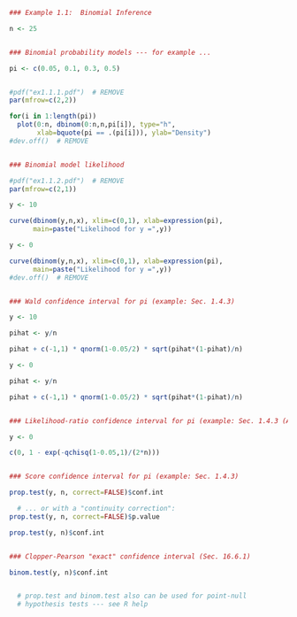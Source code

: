 ```r
### Example 1.1:  Binomial Inference

n <- 25


### Binomial probability models --- for example ...

pi <- c(0.05, 0.1, 0.3, 0.5)


#pdf("ex1.1.1.pdf")  # REMOVE
par(mfrow=c(2,2))

for(i in 1:length(pi))
  plot(0:n, dbinom(0:n,n,pi[i]), type="h",
       xlab=bquote(pi == .(pi[i])), ylab="Density")
#dev.off()  # REMOVE


### Binomial model likelihood

#pdf("ex1.1.2.pdf")  # REMOVE
par(mfrow=c(2,1))

y <- 10

curve(dbinom(y,n,x), xlim=c(0,1), xlab=expression(pi),
      main=paste("Likelihood for y =",y))

y <- 0

curve(dbinom(y,n,x), xlim=c(0,1), xlab=expression(pi),
      main=paste("Likelihood for y =",y))
#dev.off()  # REMOVE


### Wald confidence interval for pi (example: Sec. 1.4.3)

y <- 10

pihat <- y/n

pihat + c(-1,1) * qnorm(1-0.05/2) * sqrt(pihat*(1-pihat)/n)

y <- 0

pihat <- y/n

pihat + c(-1,1) * qnorm(1-0.05/2) * sqrt(pihat*(1-pihat)/n)


### Likelihood-ratio confidence interval for pi (example: Sec. 1.4.3 (Agresti))

y <- 0

c(0, 1 - exp(-qchisq(1-0.05,1)/(2*n)))


### Score confidence interval for pi (example: Sec. 1.4.3)

prop.test(y, n, correct=FALSE)$conf.int

  # ... or with a "continuity correction":
prop.test(y, n, correct=FALSE)$p.value

prop.test(y, n)$conf.int


### Clopper-Pearson "exact" confidence interval (Sec. 16.6.1)

binom.test(y, n)$conf.int


  # prop.test and binom.test also can be used for point-null
  # hypothesis tests --- see R help
```

